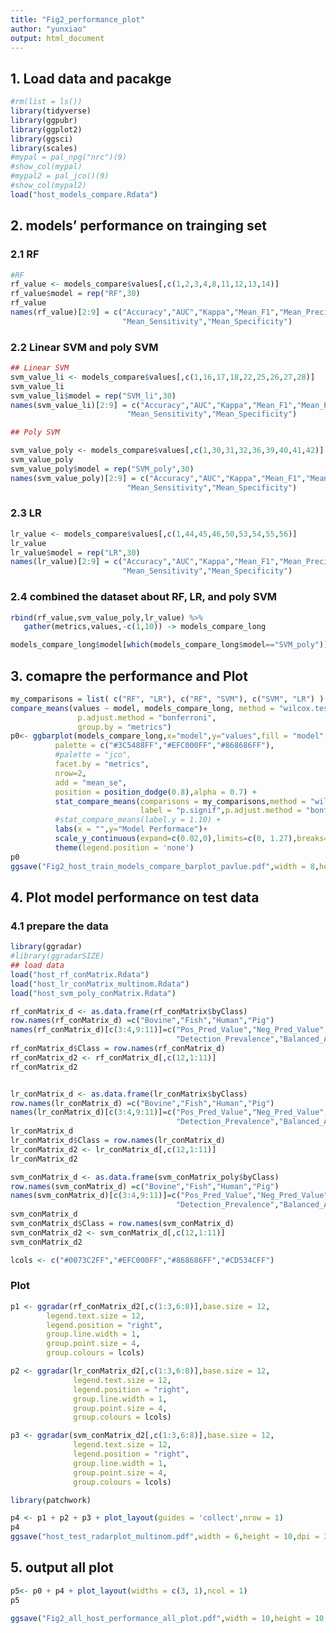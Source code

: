 ```yaml
---
title: "Fig2_performance_plot"
author: "yunxiao"
output: html_document
---
```




## 1. Load data and pacakge                           

```r
#rm(list = ls())
library(tidyverse)
library(ggpubr)
library(ggplot2)
library(ggsci)
library(scales)
#mypal = pal_npg("nrc")(9)
#show_col(mypal)
#mypal2 = pal_jco()(9)
#show_col(mypal2)
load("host_models_compare.Rdata")
```

## 2. models' performance on trainging set  

### 2.1 RF
```r
#RF
rf_value <- models_compare$values[,c(1,2,3,4,8,11,12,13,14)]
rf_value$model = rep("RF",30)
rf_value
names(rf_value)[2:9] = c("Accuracy","AUC","Kappa","Mean_F1","Mean_Precision","Mean_Recall",
                         "Mean_Sensitivity","Mean_Specificity")
```
### 2.2 Linear SVM and poly SVM
```r
## Linear SVM
svm_value_li <- models_compare$values[,c(1,16,17,18,22,25,26,27,28)]
svm_value_li
svm_value_li$model = rep("SVM_li",30)
names(svm_value_li)[2:9] = c("Accuracy","AUC","Kappa","Mean_F1","Mean_Precision","Mean_Recall",
                          "Mean_Sensitivity","Mean_Specificity")

## Poly SVM

svm_value_poly <- models_compare$values[,c(1,30,31,32,36,39,40,41,42)]
svm_value_poly
svm_value_poly$model = rep("SVM_poly",30)
names(svm_value_poly)[2:9] = c("Accuracy","AUC","Kappa","Mean_F1","Mean_Precision","Mean_Recall",
                          "Mean_Sensitivity","Mean_Specificity")
```

### 2.3 LR
```r
lr_value <- models_compare$values[,c(1,44,45,46,50,53,54,55,56)]
lr_value
lr_value$model = rep("LR",30)
names(lr_value)[2:9] = c("Accuracy","AUC","Kappa","Mean_F1","Mean_Precision","Mean_Recall",
                         "Mean_Sensitivity","Mean_Specificity")
```

### 2.4 combined the dataset about RF, LR, and poly SVM
```r
rbind(rf_value,svm_value_poly,lr_value) %>%
   gather(metrics,values,-c(1,10)) -> models_compare_long

models_compare_long$model[which(models_compare_long$model=="SVM_poly")]<- "SVM"
```


## 3. comapre the performance and Plot
```r

my_comparisons = list( c("RF", "LR"), c("RF", "SVM"), c("SVM", "LR") )
compare_means(values ~ model, models_compare_long, method = "wilcox.test", 
               p.adjust.method = "bonferroni",
               group.by = "metrics")
p0<- ggbarplot(models_compare_long,x="model",y="values",fill = "model",
          palette = c("#3C5488FF","#EFC000FF","#868686FF"), 
          #palette = "jco", 
          facet.by = "metrics",
          nrow=2,
          add = "mean_se",
          position = position_dodge(0.8),alpha = 0.7) +
          stat_compare_means(comparisons = my_comparisons,method = "wilcox.test",
                             label = "p.signif",p.adjust.method = "bonferroni") +   # Add pairwise comparisons p-value
          #stat_compare_means(label.y = 1.10) +
          labs(x = "",y="Model Performace")+
          scale_y_continuous(expand=c(0.02,0),limits=c(0, 1.27),breaks=seq(0,1.27,0.2))+
          theme(legend.position = 'none')
p0
ggsave("Fig2_host_train_models_compare_barplot_pavlue.pdf",width = 8,height =6,dpi = 300)
```


## 4. Plot model performance on test data    

### 4.1 prepare the data
```r
library(ggradar)
#library(ggradarSIZE)
## load data
load("host_rf_conMatrix.Rdata")
load("host_lr_conMatrix_multinom.Rdata")
load("host_svm_poly_conMatrix.Rdata")

rf_conMatrix_d <- as.data.frame(rf_conMatrix$byClass)
row.names(rf_conMatrix_d) =c("Bovine","Fish","Human","Pig")
names(rf_conMatrix_d)[c(3:4,9:11)]=c("Pos_Pred_Value","Neg_Pred_Value","Detection_Rate",
                                     "Detection_Prevalence","Balanced_Accuracy")
rf_conMatrix_d$Class = row.names(rf_conMatrix_d)
rf_conMatrix_d2 <- rf_conMatrix_d[,c(12,1:11)]
rf_conMatrix_d2


lr_conMatrix_d <- as.data.frame(lr_conMatrix$byClass)
row.names(lr_conMatrix_d) =c("Bovine","Fish","Human","Pig")
names(lr_conMatrix_d)[c(3:4,9:11)]=c("Pos_Pred_Value","Neg_Pred_Value","Detection_Rate",
                                     "Detection_Prevalence","Balanced_Accuracy")
lr_conMatrix_d
lr_conMatrix_d$Class = row.names(lr_conMatrix_d)
lr_conMatrix_d2 <- lr_conMatrix_d[,c(12,1:11)]
lr_conMatrix_d2

svm_conMatrix_d <- as.data.frame(svm_conMatrix_poly$byClass)
row.names(svm_conMatrix_d) =c("Bovine","Fish","Human","Pig")
names(svm_conMatrix_d)[c(3:4,9:11)]=c("Pos_Pred_Value","Neg_Pred_Value","Detection_Rate",
                                     "Detection_Prevalence","Balanced_Accuracy")
svm_conMatrix_d
svm_conMatrix_d$Class = row.names(svm_conMatrix_d)
svm_conMatrix_d2 <- svm_conMatrix_d[,c(12,1:11)]
svm_conMatrix_d2

lcols <- c("#0073C2FF","#EFC000FF","#868686FF","#CD534CFF")

```

### Plot
```r
p1 <- ggradar(rf_conMatrix_d2[,c(1:3,6:8)],base.size = 12,
        legend.text.size = 12,
        legend.position = "right",
        group.line.width = 1,
        group.point.size = 4,
        group.colours = lcols)

p2 <- ggradar(lr_conMatrix_d2[,c(1:3,6:8)],base.size = 12,
              legend.text.size = 12,
              legend.position = "right",
              group.line.width = 1,
              group.point.size = 4,
              group.colours = lcols)

p3 <- ggradar(svm_conMatrix_d2[,c(1:3,6:8)],base.size = 12,
              legend.text.size = 12,
              legend.position = "right",
              group.line.width = 1,
              group.point.size = 4,
              group.colours = lcols)

library(patchwork)

p4 <- p1 + p2 + p3 + plot_layout(guides = 'collect',nrow = 1)
p4
ggsave("host_test_radarplot_multinom.pdf",width = 6,height = 10,dpi = 300)
```
## 5. output all plot
```r

p5<- p0 + p4 + plot_layout(widths = c(3, 1),ncol = 1)
p5

ggsave("Fig2_all_host_performance_all_plot.pdf",width = 10,height = 10,dpi = 300)

```
